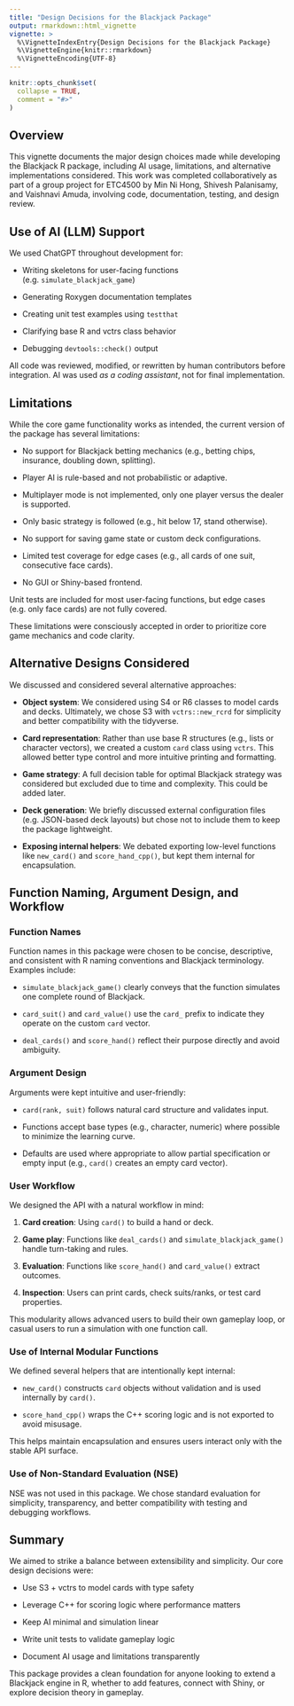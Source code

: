 ```yaml
---
title: "Design Decisions for the Blackjack Package"
output: rmarkdown::html_vignette
vignette: >
  %\VignetteIndexEntry{Design Decisions for the Blackjack Package}
  %\VignetteEngine{knitr::rmarkdown}
  %\VignetteEncoding{UTF-8}
---
```


```r
knitr::opts_chunk$set(
  collapse = TRUE,
  comment = "#>"
)
```

## Overview

This vignette documents the major design choices made while developing the Blackjack R package, including AI usage, limitations, and alternative implementations considered. This work was completed collaboratively as part of a group project for ETC4500 by Min Ni Hong, Shivesh Palanisamy, and Vaishnavi Amuda, involving code, documentation, testing, and design review.

## Use of AI (LLM) Support

We used ChatGPT throughout development for:

-   Writing skeletons for user-facing functions (e.g. `simulate_blackjack_game`)

-   Generating Roxygen documentation templates

-   Creating unit test examples using `testthat`

-   Clarifying base R and vctrs class behavior

-   Debugging `devtools::check()` output

All code was reviewed, modified, or rewritten by human contributors before integration. AI was used *as a coding assistant*, not for final implementation.

## Limitations

While the core game functionality works as intended, the current version of the package has several limitations:

-   No support for Blackjack betting mechanics (e.g., betting chips, insurance, doubling down, splitting).

-   Player AI is rule-based and not probabilistic or adaptive.

-   Multiplayer mode is not implemented, only one player versus the dealer is supported.

-   Only basic strategy is followed (e.g., hit below 17, stand otherwise).

-   No support for saving game state or custom deck configurations.

-   Limited test coverage for edge cases (e.g., all cards of one suit, consecutive face cards).

-   No GUI or Shiny-based frontend.

Unit tests are included for most user-facing functions, but edge cases (e.g. only face cards) are not fully covered.

These limitations were consciously accepted in order to prioritize core game mechanics and code clarity.

## Alternative Designs Considered

We discussed and considered several alternative approaches:

-   **Object system**: We considered using S4 or R6 classes to model cards and decks. Ultimately, we chose S3 with `vctrs::new_rcrd` for simplicity and better compatibility with the tidyverse.

-   **Card representation**: Rather than use base R structures (e.g., lists or character vectors), we created a custom `card` class using `vctrs`. This allowed better type control and more intuitive printing and formatting.

-   **Game strategy**: A full decision table for optimal Blackjack strategy was considered but excluded due to time and complexity. This could be added later.

-   **Deck generation**: We briefly discussed external configuration files (e.g. JSON-based deck layouts) but chose not to include them to keep the package lightweight.

-   **Exposing internal helpers**: We debated exporting low-level functions like `new_card()` and `score_hand_cpp()`, but kept them internal for encapsulation.

## Function Naming, Argument Design, and Workflow

### Function Names

Function names in this package were chosen to be concise, descriptive, and consistent with R naming conventions and Blackjack terminology. Examples include:

-   `simulate_blackjack_game()` clearly conveys that the function simulates one complete round of Blackjack.

-   `card_suit()` and `card_value()` use the `card_` prefix to indicate they operate on the custom `card` vector.

-   `deal_cards()` and `score_hand()` reflect their purpose directly and avoid ambiguity.

### Argument Design

Arguments were kept intuitive and user-friendly:

-   `card(rank, suit)` follows natural card structure and validates input.

-   Functions accept base types (e.g., character, numeric) where possible to minimize the learning curve.

-   Defaults are used where appropriate to allow partial specification or empty input (e.g., `card()` creates an empty card vector).

### User Workflow

We designed the API with a natural workflow in mind:

1.  **Card creation**: Using `card()` to build a hand or deck.

2.  **Game play**: Functions like `deal_cards()` and `simulate_blackjack_game()` handle turn-taking and rules.

3.  **Evaluation**: Functions like `score_hand()` and `card_value()` extract outcomes.

4.  **Inspection**: Users can print cards, check suits/ranks, or test card properties.

This modularity allows advanced users to build their own gameplay loop, or casual users to run a simulation with one function call.

### Use of Internal Modular Functions

We defined several helpers that are intentionally kept internal:

-   `new_card()` constructs `card` objects without validation and is used internally by `card()`.

-   `score_hand_cpp()` wraps the C++ scoring logic and is not exported to avoid misusage.

This helps maintain encapsulation and ensures users interact only with the stable API surface.

### Use of Non-Standard Evaluation (NSE)

NSE was not used in this package. We chose standard evaluation for simplicity, transparency, and better compatibility with testing and debugging workflows.

## Summary

We aimed to strike a balance between extensibility and simplicity. Our core design decisions were:

-   Use S3 + vctrs to model cards with type safety

-   Leverage C++ for scoring logic where performance matters

-   Keep AI minimal and simulation linear

-   Write unit tests to validate gameplay logic

-   Document AI usage and limitations transparently

This package provides a clean foundation for anyone looking to extend a Blackjack engine in R, whether to add features, connect with Shiny, or explore decision theory in gameplay.
